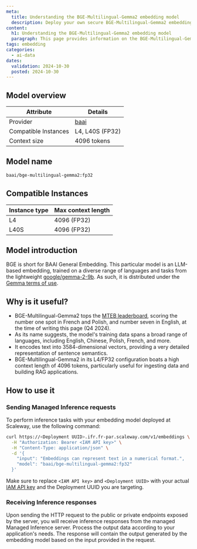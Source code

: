 ```yaml
---
meta:
  title: Understanding the BGE-Multilingual-Gemma2 embedding model
  description: Deploy your own secure BGE-Multilingual-Gemma2 embedding model with Scaleway Managed Inference. Privacy-focused, fully managed.
content:
  h1: Understanding the BGE-Multilingual-Gemma2 embedding model
  paragraph: This page provides information on the BGE-Multilingual-Gemma2 embedding model
tags: embedding
categories:
  - ai-data
dates:
  validation: 2024-10-30
  posted: 2024-10-30
---
```


## Model overview

| Attribute       | Details                            |
|-----------------|------------------------------------|
| Provider        | [baai](https://huggingface.co/BAAI)  |
| Compatible Instances | L4, L40S (FP32)    |
| Context size | 4096 tokens    |

## Model name

```bash
baai/bge-multilingual-gemma2:fp32
```

## Compatible Instances

| Instance type  | Max context length |
| ------------- |-------------|
| L4      | 4096 (FP32) | 
| L40S      | 4096 (FP32) | 

## Model introduction

BGE is short for BAAI General Embedding. This particular model is an LLM-based embedding, trained on a diverse range of languages and tasks from the lightweight [google/gemma-2-9b](https://huggingface.co/google/gemma-2-9b).
As such, it is distributed under the [Gemma terms of use](https://ai.google.dev/gemma/terms).

## Why is it useful?

- BGE-Multilingual-Gemma2 tops the [MTEB leaderboard](https://huggingface.co/spaces/mteb/leaderboard), scoring the number one spot in French and Polish, and number seven in English, at the time of writing this page (Q4 2024).
- As its name suggests, the model's training data spans a broad range of languages, including English, Chinese, Polish, French, and more.
- It encodes text into 3584-dimensional vectors, providing a very detailed representation of sentence semantics.
- BGE-Multilingual-Gemma2 in its L4/FP32 configuration boats a high context length of 4096 tokens, particularly useful for ingesting data and building RAG applications.

## How to use it

### Sending Managed Inference requests

To perform inference tasks with your embedding model deployed at Scaleway, use the following command:

```bash
curl https://<Deployment UUID>.ifr.fr-par.scaleway.com/v1/embeddings \
  -H "Authorization: Bearer <IAM API key>" \
  -H "Content-Type: application/json" \
  -d '{
    "input": "Embeddings can represent text in a numerical format.",
    "model": "baai/bge-multilingual-gemma2:fp32"
  }'
```

Make sure to replace `<IAM API key>` and `<Deployment UUID>` with your actual [IAM API key](/iam/how-to/create-api-keys/) and the Deployment UUID you are targeting.

### Receiving Inference responses

Upon sending the HTTP request to the public or private endpoints exposed by the server, you will receive inference responses from the managed Managed Inference server. 
Process the output data according to your application's needs. The response will contain the output generated by the embedding model based on the input provided in the request.
